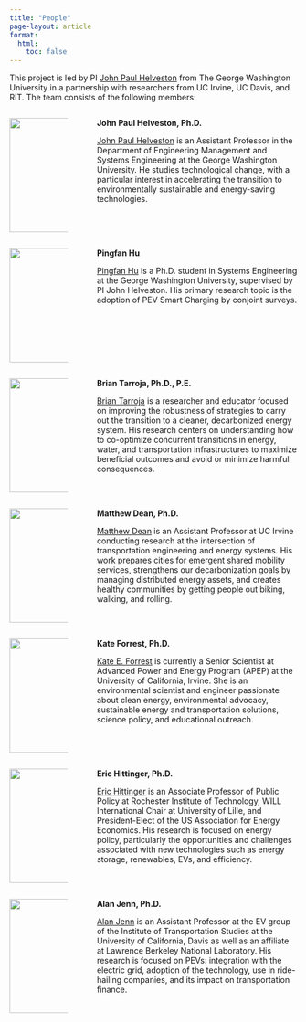 ```yaml
---
title: "People"
page-layout: article
format:
  html:
    toc: false
---
```


This project is led by PI [John Paul Helveston](https://www.jhelvy.com/) from The George Washington University in a partnership with researchers from UC Irvine, UC Davis, and RIT. The team consists of the following members:

::: columns
::: {.column width="22%"}
![](/resources/image_jp.jpeg){width="200"}
:::

::: {.column width="2%"}
:::

::: {.column width="76%"}
**John Paul Helveston, Ph.D.**

[John Paul Helveston](https://www.jhelvy.com) is an Assistant Professor in the Department of Engineering Management and Systems Engineering at the George Washington University. He studies technological change, with a particular interest in accelerating the transition to environmentally sustainable and energy-saving technologies.
:::
:::

::: columns
::: {.column width="22%"}
![](/resources/image_pingfan_hu.jpeg){width="200"}
:::

::: {.column width="2%"}
:::

::: {.column width="76%"}
**Pingfan Hu**

[Pingfan Hu](https://pingfanhu.com) is a Ph.D. student in Systems Engineering at the George Washington University, supervised by PI John Helveston. His primary research topic is the adoption of PEV Smart Charging by conjoint surveys.
:::
:::

::: columns
::: {.column width="22%"}
![](/resources/image_brian_tarroja.jpeg){width="200"}
:::

::: {.column width="2%"}
:::

::: {.column width="76%"}
**Brian Tarroja, Ph.D., P.E.**

[Brian Tarroja](https://btarroja.wixsite.com/btarroja) is a researcher and educator focused on improving the robustness of strategies to carry out the transition to a cleaner, decarbonized energy system. His research centers on understanding how to co-optimize concurrent transitions in energy, water, and transportation infrastructures to maximize beneficial outcomes and avoid or minimize harmful consequences.
:::
:::

::: columns
::: {.column width="22%"}
![](/resources/image_matthew_dean.jpeg){width="200"}
:::

::: {.column width="2%"}
:::

::: {.column width="76%"}
**Matthew Dean, Ph.D.**

[Matthew Dean](https://engineering.uci.edu/users/matthew-dean) is an Assistant Professor at UC Irvine conducting research at the intersection of transportation engineering and energy systems. His work prepares cities for emergent shared mobility services, strengthens our decarbonization goals by managing distributed energy assets, and creates healthy communities by getting people out biking, walking, and rolling.
:::
:::

::: columns
::: {.column width="22%"}
![](/resources/image_kate_forrest.jpeg){width="200"}
:::

::: {.column width="2%"}
:::

::: {.column width="76%"}
**Kate Forrest, Ph.D.**

[Kate E. Forrest](https://www.linkedin.com/in/kate-forrest-ph-d-7688112b/) is currently a Senior Scientist at Advanced Power and Energy Program (APEP) at the University of California, Irvine. She is an environmental scientist and engineer passionate about clean energy, environmental advocacy, sustainable energy and transportation solutions, science policy, and educational outreach.
:::
:::

::: columns
::: {.column width="22%"}
![](/resources/image_eric_hittinger.jpeg){width="200"}
:::

::: {.column width="2%"}
:::

::: {.column width="76%"}
**Eric Hittinger, Ph.D.**

[Eric Hittinger](https://www.rit.edu/directory/eshgpt-eric-hittinger) is an Associate Professor of Public Policy at Rochester Institute of Technology, WILL International Chair at University of Lille, and President-Elect of the US Association for Energy Economics. His research is focused on energy policy, particularly the opportunities and challenges associated with new technologies such as energy storage, renewables, EVs, and efficiency.
:::
:::

::: columns
::: {.column width="22%"}
![](/resources/image_alan_jenn.jpeg){width="200"}
:::

::: {.column width="2%"}
:::

::: {.column width="76%"}
**Alan Jenn, Ph.D.**

[Alan Jenn](https://its.ucdavis.edu/people/alan-jenn/) is an Assistant Professor at the EV group of the Institute of Transportation Studies at the University of California, Davis as well as an affiliate at Lawrence Berkeley National Laboratory. His research is focused on PEVs: integration with the electric grid, adoption of the technology, use in ride-hailing companies, and its impact on transportation finance.
:::
:::
